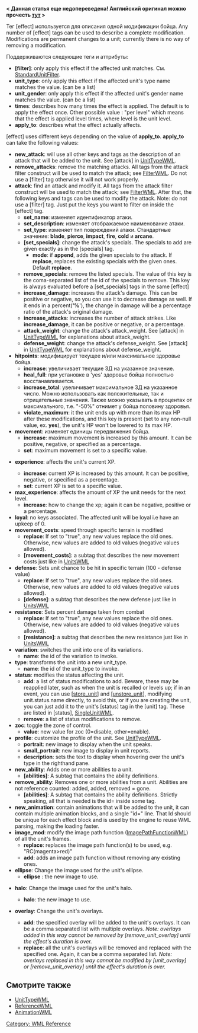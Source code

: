 '''< Данная статья еще недопереведена! Английский оригинал можно прочесть [http://wiki.wesnoth.org/EffectWML тут] >'''


Тег [effect] используется для описания одной модификации бойца. Any number of [effect] tags can be used to describe a complete modification. Modifications are permanent changes to a unit; currently there is no way of removing a modification.

Поддерживаются следующие теги и аттрибуты:
* '''[filter]''': only apply this effect if the affected unit matches. См. [[StandardUnitFilter]].
* '''unit_type''': only apply this effect if the affected unit's type name matches the value. (can be a list)
* '''unit_gender''': only apply this effect if the affected unit's gender name matches the value. (can be a list)
* '''times''': describes how many times the effect is applied. The default is to apply the effect once. Other possible value : "per level" which means that the effect is applied level times, where level is the unit level.
* '''apply_to''': describes what the effect actually affects.
[effect] uses different keys depending on the value of '''apply_to'''.  '''apply_to''' can take the following values:
* '''new_attack''': will use all other keys and tags as the description of an attack that will be added to the unit. See [attack] in [[UnitTypeWML#Attacks|UnitTypeWML]].
* '''remove_attacks''': remove the matching attacks. All tags from the attack filter construct will be used to match the attack; see [[FilterWML#Filtering Weapons|FilterWML]]. Do not use a [filter] tag otherwise it will not work properly.
* '''attack''': find an attack and modify it.  All tags from the attack filter construct will be used to match the attack; see [[FilterWML#Filtering Weapons|FilterWML]].  After that, the following keys and tags can be used to modify the attack.  Note: do not use a [filter] tag.  Just put the keys you want to filter on inside the [effect] tag.
** '''set_name''': изменяет идентификатор атаки.
** '''set_description''': изменяет отображаемое наименование атаки.
** '''set_type''': изменяет тип повреждений атаки. Стандартные значение: '''blade''', '''pierce''', '''impact''', '''fire''', '''cold''' и '''arcane'''.
** '''[set_specials]''': change the attack's specials. The specials to add are given exactly as in the [specials] tag.
*** '''mode''': if '''append''', adds the given specials to the attack. If '''replace''', replaces the existing specials with the given ones. Default '''replace'''.
** '''remove_specials''': remove the listed specials. The value of this key is the coma-separated list of the id of the specials to remove. This key is always evaluated before a [set_specials] tags in the same [effect]
** '''increase_damage''': increases the attack's damage.  This can be positive or negative, so you can use it to decrease damage as well.  If it ends in a percent(''''%''''), the change in damage will be a percentage ratio of the attack's original damage.
** '''increase_attacks''': increases the number of attack strikes. Like '''increase_damage''', it can be positive or negative, or a percentage.
** '''attack_weight''': change the attack's attack_weight. See [attack] in [[UnitTypeWML#Attacks|UnitTypeWML]] for explanations about attack_weight.
** '''defense_weight''': change the attack's defense_weight. See [attack] in [[UnitTypeWML#Attacks|UnitTypeWML]] for explanations about defense_weight.
* '''hitpoints''': модифицирует текущее и/или максимальное здоровье бойца.
** '''increase''': увеличивает текущие ЗД на указанное значение.
** '''heal_full''': при установке в 'yes' здоровье бойца полностью восстанавливается.
** '''increase_total''': увеличивает максимальное ЗД на указанное число. Можно использовать как положительные, так и отрицательные значения. Также можно указывать в процентах от максимального, т.е. "-50%" отнимет у бойца половину здоровья.
** '''violate_maximum''': it the unit ends up with more than its max HP after these modifications, and this key is present (set to any non-null value, ex. '''yes'''), the unit's HP won't be lowered to its max HP.
* '''movement''': изменяет единицы передвижения бойца.
** '''increase''': maximum movement is increased by this amount. It can be positive, negative, or specified as a percentage.
** '''set''': maximum movement is set to a specific value.
* {{DevFeature1.11}} '''experience''': affects the unit's current XP.
** '''increase''': current XP is increased by this amount. It can be positive, negative, or specified as a percentage.
** '''set''': current XP is set to a specific value.
* '''max_experience''': affects the amount of XP the unit needs for the next level.
** '''increase''': how to change the xp; again it can be negative, positive or a percentage.
* '''loyal''': no keys associated. The affected unit will be loyal i.e have an upkeep of 0.
* '''movement_costs''': speed through specific terrain is modified
** '''replace''': If set to "true", any new values replace the old ones. Otherwise, new values are added to old values (negative values allowed).
** '''[movement_costs]''': a subtag that describes the new movement costs just like in [[UnitsWML#.5Bmovetype.5D|UnitsWML]]
* '''defense''': Sets unit chance to be hit in specific terrain (100 - defense value)
** '''replace''': If set to "true", any new values replace the old ones. Otherwise, new values are added to old values (negative values allowed).
** '''[defense]''': a subtag that describes the new defense just like in [[UnitsWML#.5Bmovetype.5D|UnitsWML]]
* '''resistance''': Sets percent damage taken from combat
** '''replace''': If set to "true", any new values replace the old ones. Otherwise, new values are added to old values (negative values allowed).
** '''[resistance]''': a subtag that describes the new resistance just like in [[UnitsWML#.5Bmovetype.5D|UnitsWML]]
* '''variation''': switches the unit into one of its variations.
** '''name''': the id of the variation to invoke.
* '''type''': transforms the unit into a new unit_type.
** '''name''': the id of the unit_type to invoke.
* '''status''': modifies the status affecting the unit.
** '''add''': a list of status modifications to add. Beware, these may be reapplied later, such as when the unit is recalled or levels up; if in an event, you can use [[InternalActionsWML|[store_unit]]] and [[DirectActionsWML|[unstore_unit]]], modifying unit.status.name directly, to avoid this, or if you are creating the unit, you can just add it to the unit's [status] tag in the [unit] tag.  These are listed in [status], [[SingleUnitWML]].
** '''remove''': a list of status modifications to remove.
* '''zoc''': toggle the zone of control.
** '''value''': new value for zoc (0=disable, other=enable).
* '''profile''': customize the profile of the unit. See [[UnitTypeWML]].
** '''portrait''': new image to display when the unit speaks.
** '''small_portrait''': new image to display in unit reports.
** '''description''': sets the text to display when hovering over the unit's type in the righthand pane.
* '''new_ability''': Adds one or more abilities to a unit.
** '''[abilities]''': A subtag that contains the ability definitions.
* '''remove_ability''': Removes one or more abilities from a unit. Abilities are not reference counted: added, added, removed = gone.
** '''[abilities]''': A subtag that contains the ability definitions. Strictly speaking, all that is needed is the id= inside some tag.
* '''new_animation''': contain animations that will be added to the unit, it can contain multiple animation blocks, and a single "id=" line. That Id should be unique for each effect block and is used by the engine to reuse WML parsing, making the loading faster.
* '''image_mod''': modify the image path function ([[ImagePathFunctionWML]]) of all the unit's frames.
** '''replace''': replaces the image path function(s) to be used, e.g. "RC(magenta>red)"
** '''add''': adds an image path function without removing any existing ones.
* '''ellipse''': Change the image used for the unit's ellipse.
**'''ellipse''' : the new image to use.
* {{DevFeature1.11}} '''halo''': Change the image used for the unit's halo.
**'''halo''': the new image to use.
* {{DevFeature1.11}} '''overlay''': Change the unit's overlays.
**'''add''': the specified overlay will be added to the unit's overlays. It can be a comma separated list with multiple overlays. ''Note: overlays added in this way cannot be removed by [remove_unit_overlay] until the effect's duration is over.''
**'''replace''': all the unit's overlays will be removed and replaced with the specified one. Again, it can be a comma separated list. ''Note: overlays replaced in this way cannot be modified by [unit_overlay] or [remove_unit_overlay] until the effect's duration is over.''


== Смотрите также ==
* [[UnitTypeWML]]
* [[ReferenceWML]]
* [[AnimationWML]]


[[Category: WML Reference]]
